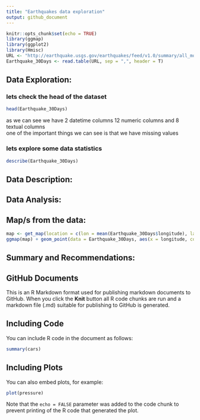 ```yaml
---
title: "Earthquakes data exploration"
output: github_document
---
```


```r
knitr::opts_chunk$set(echo = TRUE)
library(ggmap)
library(ggplot2)
library(Hmisc)
URL <- "http://earthquake.usgs.gov/earthquakes/feed/v1.0/summary/all_month.csv"
Earthquake_30Days <- read.table(URL, sep = ",", header = T)
```
## Data Exploration:
### lets check the head of the dataset
```r
head(Earthquake_30Days)
```
as we can see we have 2 datetime columns 12 numeric columns and 8 textual columns  
one of the important things we can see is that we have missing values  

### lets explore some data statistics
```r
describe(Earthquake_30Days)
```


## Data Description:

## Data Analysis:

## Map/s from the data:
```r
map <- get_map(location = c(lon = mean(Earthquake_30Days$longitude), lat = mean(Earthquake_30Days$latitude)), zoom = 3,maptype = "satellite", scale = 2)
ggmap(map) + geom_point(data = Earthquake_30Days, aes(x = longitude, color = mag,y = latitude, alpha = 0.1), size = 2, shape = 21) +  guides(fill=FALSE, alpha=FALSE, size=FALSE) + scale_color_gradient(low="yellow", high="red")
```

## Summary and Recommendations:


## GitHub Documents

This is an R Markdown format used for publishing markdown documents to GitHub. When you click the **Knit** button all R code chunks are run and a markdown file (.md) suitable for publishing to GitHub is generated.

## Including Code

You can include R code in the document as follows:

```r
summary(cars)
```

## Including Plots

You can also embed plots, for example:

```r
plot(pressure)
```

Note that the `echo = FALSE` parameter was added to the code chunk to prevent printing of the R code that generated the plot.
